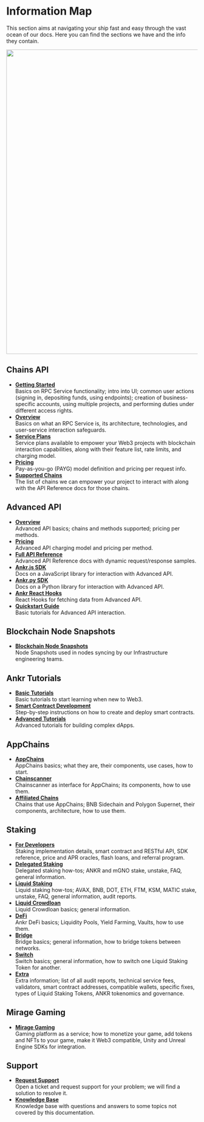 # Information Map

This section aims at navigating your ship fast and easy through the vast ocean of our docs. Here you can find the sections we have and the info they contain.
<br/>

<img src="/docs/build/info-map.png" class="responsive-pic" width="800" />

## Chains API

  * [**Getting Started**](/rpc-service/getting-started/intro/)<br/>
    Basics on RPC Service functionality; intro into UI; common user actions (signing in, depositing funds, using endpoints); creation of business-specific accounts, using multiple projects, and performing duties under different access rights.
  * [**Overview**](/rpc-service/overview/)<br/>
    Basics on what an RPC Service is, its architecture, technologies, and user-service interaction safeguards.
  * [**Service Plans**](/rpc-service/service-plans/)<br/>
    Service plans available to empower your Web3 projects with blockchain interaction capabilities, along with their feature list, rate limits, and charging model.
  * [**Pricing**](/rpc-service/pricing/)<br/>
    Pay-as-you-go (PAYG) model definition and pricing per request info.
  * [**Supported Chains**](/rpc-service/chains/chains-list/)<br/>
    The list of chains we can empower your project to interact with along with the API Reference docs for those chains.

## Advanced API

  * [**Overview**](/advanced-api/overview/)<br/>
  	Advanced API basics; chains and methods supported; pricing per methods.
  * [**Pricing**](/advanced-api/pricing/)<br/>
  	Advanced API charging model and pricing per method.
  * [**Full API Reference**](https://api-docs.ankr.com/reference/introduction)<br/>
  	Advanced API Reference docs with dynamic request/response samples.
  * [**Ankr.js SDK**](/advanced-api/javascript-sdk/)<br/>
  	Docs on a JavaScript library for interaction with Advanced API.
  * [**Ankr.py SDK**](/advanced-api/python-sdk/)<br/>
  	Docs on a Python library for interaction with Advanced API.
  * [**Ankr React Hooks**](/advanced-api/react-hooks/)<br/>
  	React Hooks for fetching data from Advanced API.
  * [**Quickstart Guide**](/advanced-api/quickstart/overview/)<br/>
  	Basic tutorials for Advanced API interaction.

## Blockchain Node Snapshots

* [**Blockchain Node Snapshots**](/node-snapshot/)<br/>
  Node Snapshots used in nodes syncing by our Infrastructure engineering teams.

## Ankr Tutorials

* [**Basic Tutorials**](/basic-tutorials/dapp-on-ethereum-using-nocode/)<br/>
  Basic tutorials to start learning when new to Web3.
* [**Smart Contract Development**](/smart-contract-tutorials/erc-721-smart-contract-on-avalanche/)<br/>
  Step-by-step instructions on how to create and deploy smart contracts.
* [**Advanced Tutorials**](/advanced-tutorials/donation-based-crowdfunding-dapp-on-polygon-with-ankr/)<br/>
  Advanced tutorials for building complex dApps.

## AppChains

* [**AppChains**](/app-chains/overview/)<br/>
  AppChains basics; what they are, their components, use cases, how to start.
* [**Chainscanner**](/chainscanner/overview/)<br/>
  Chainscanner as interface for AppChains; its components, how to use them.
* [**Affiliated Chains**](/affiliated-chains/bnb-sidechain/overview/)<br/>
  Chains that use AppChains; BNB Sidechain and Polygon Supernet, their components, architecture, how to use them.

## Staking

* [**For Developers**](/staking-for-developers/overview/)<br/>
  Staking implementation details, smart contract and RESTful API, SDK reference, price and APR oracles, flash loans, and referral program.
* [**Delegated Staking**](/delegated-staking/ankr/overview/)<br/>
  Delegated staking how-tos; ANKR and mGNO stake, unstake, FAQ, general information.
* [**Liquid Staking**](/liquid-staking/overview/)<br/>
  Liquid staking how-tos; AVAX, BNB, DOT, ETH, FTM, KSM, MATIC stake, unstake, FAQ, general information, audit reports.
* [**Liquid Crowdloan**](/liquid-crowdloan/overview/)<br/>
  Liquid Crowdloan basics; general information.
* [**DeFi**](/defi/overview/)<br/>
  Ankr DeFi basics; Liquidity Pools, Yield Farming, Vaults, how to use them.
* [**Bridge**](/bridge/overview/)<br/>
  Bridge basics; general information, how to bridge tokens between networks.
* [**Switch**](/switch/overview/)<br/>
  Switch basics; general information, how to switch one Liquid Staking Token for another.
* [**Extra**](/staking-extra/audit-reports/)<br/>
  Extra information; list of all audit reports, technical service fees, validators, smart contract addresses, compatible wallets, specific fixes, types of Liquid Staking Tokens, ANKR tokenomics and governance.

## Mirage Gaming

* [**Mirage Gaming**](/gaming-overview/)<br/>
  Gaming platform as a service; how to monetize your game, add tokens and NFTs to your game, make it Web3 compatible, Unity and Unreal Engine SDKs for integration.

## Support
* [**Request Support**](https://ankrnetwork.atlassian.net/servicedesk/customer/portal/10)<br/>
  Open a ticket and request support for your problem; we will find a solution to resolve it.
* [**Knowledge Base**](https://ankrnetwork.atlassian.net/wiki/spaces/EUSKB/overview)<br/>
  Knowledge base with questions and answers to some topics not covered by this documentation.





